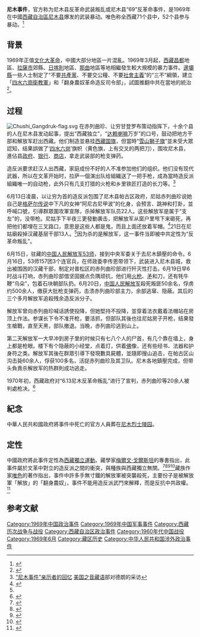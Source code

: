{{POV|time=2021-08-16T19:44:27+00:00}}

'''尼木事件'''，官方称为尼木县反革命武装叛乱或尼木县“69”反革命事件，是1969年在中國[[西藏自治區|西藏自治區]][[尼木县|尼木县]]爆发的武装暴动。唯色称全西藏71个县中，52个县参与暴动。<ref>{{Cite web |url=http://www.cnd.org/HXWK/author/LU-Zi/cm0802d-2.gb.html |title=血染的格桑花 |accessdate=2013-09-03 |archive-date=2015-09-23 |archive-url=https://web.archive.org/web/20150923205014/http://www.cnd.org/HXWK/author/LU-Zi/cm0802d-2.gb.html |dead-url=no}}</ref>

== 背景 ==
1969年正值[[文化大革命|文化大革命]]，中國大部分地區一片混亂。1969年3月起，[[西藏|西藏]][[昌都|昌都]]地區、[[拉薩市|拉薩市]]郊縣、[[日喀則|日喀則]]地區、[[那曲|那曲]]地區等地相繼發生較大規模的暴力事件。[[邊壩縣|邊壩縣]]一些人士制定了“不要[[共產黨|共產黨]]、不要交公糧、不要[[社會主義|社會主義]]”的“三不”綱領，建立「[[四水六崗衛教軍|四水六崗衛教軍]]」和「翻身農奴革命造反司令部」，試圖推翻中共在當地的統治<ref name="中共西藏党史大事记">{{cite book|author=中共[[西藏自治区|西藏自治区]]党史资料征集委员会| title=《中共西藏党史大事记, 1949-1966》|url=http://books.google.com/books?id=DYbTAAAAMAAJ| year=1990年| publisher=西藏人民出版社}}</ref>。
== 过程 ==
[[File:Chushi_Gangdruk-flag.svg|thumb]]
在赤列曲珍、让穷甘登罗布策动指挥下，十余个县的人在尼木县发动起事，提出“西藏独立”，“[[达赖喇嘛|达赖喇嘛]]万岁”的口号，鼓动把地方干部和解放军赶出西藏。他们制造並悬挂[[西藏国旗|西藏国旗]]，但當時“[[雪山獅子旗|雪山獅子旗]]”並未受大眾認知，结果誤做了‘[[四水六岗|四水六岗]]’旗帜（黄色旗，上有交叉的两把刀），围攻尼木县，進佔县[[政府|政府]]、[[银行|银行]]、[[商店|商店]]，拿走武装部的枪支弹药。

造反派要求赶汉人出西藏，家庭成份不好的人不准参加他们的组织。他们没有现代武器，所以在文革开始时，拉萨一個演出队给組織送了一把手枪，成為當時造反派組織唯一的自动枪，此外只有几支打猎的火枪和乡里铁匠打造的长刀等。<ref>[http://map.woeser.com/?action=show&id=330 “尼木事件”亲历者的回忆] {{Wayback|url=http://map.woeser.com/?action=show&id=330 |date=20160308055702}} [[美国之音|美国之音]][[藏语|藏语]]部对德朗的采访</ref>

6月13日凌晨，以让穷为首的造反派包围了尼木县帕古区政府，尼姑赤列曲珍说她自己是[[格萨尔王传|格萨尔传说]]中下凡的女神“阿尼古尼甲波”的化身，会预言、跳神和打卦，並呼喊口號，引導群眾圍攻軍宣隊，杀掉解放军队员22人。这些解放军是属于“支左”的，没带枪。尼姑手下半夜三更發動袭击，把解放军从窗户里甩下来砸死，再把他们都埋在三叉路口，意思是这些人都是鬼，而且上面还放着军帽。<ref>{{Cite web |url=http://map.woeser.com/?action=show&id=328 |title=巴尚讲述1969年“尼木事件” |accessdate=2014-08-31 |archive-date=2016-03-04 |archive-url=https://web.archive.org/web/20160304084423/http://map.woeser.com/?action=show&id=328 |dead-url=no}}</ref>21日在尼姑廟殺掉汉藏基层干部13人。<ref name="中共西藏党史大事记"/>{{rp|188页}}因为杀的是解放军，这一事件当即被中共定性为“反革命叛乱”。

6月15日，驻藏的[[中国人民解放军53师|中国人民解放军53师]]，接到中央军委关于去尼木鎮壓的命令。6月16日，53师157团3个连官兵，在师政委李传恩带领下，武装进入尼木县城，救出被围困的汉藏干部，制定对普松区的赤列曲珍部进行歼灭性打击。6月19日早6时战斗打响，赤列曲珍部借坚固据点负隅顽抗，他们用[[火枪|火枪]]、[[矛|矛]]和刀，还有牦牛鞭“乌朵”，包着石块朝部队扔。6月20日，[[中国人民解放军|中国人民解放军]]殺死叛匪50余名，俘虏约500余人，缴获大批枪支弹药，击溃赤列曲珍部主力，余部逃窜、隐蔽。其后的三个多月解放军追殺残余造反派分子。

解放军曾向赤列曲珍喊话誘使投降，但她堅持不投降，並穿着法衣戴着法帽站在房顶上作法。参谋长下令不准开枪，要活抓，但部队其後也往尼姑房子开枪，结果發生槍戰，直至天黑，部队撤退。当晚，赤列曲珍逃到山上。

第二天解放军一大早冲到房子里的时候只有七八个人的尸首，有几个靠在墙上，身上都是枪眼。楼下有个隐蔽的小经堂，点着灯，供着[[佛|佛]]像，还有些经书、法器和护身符之类。解放军其後在群眾引導下發現數具屍體，並隨即搜山追击，在帕古区山沟击毙60余人，俘获100多名，活捉赤列曲珍及其卫队。尼木各地鎮壓完成，但带头負責杀解放军的热群則成功逃走。

1970年初，西藏政府对“6.13尼木反革命叛乱”进行了宣判，赤列曲珍等20余人被判處枪决。<ref>{{cite news | url=http://news.ifeng.com/history/vp/detail_2013_09/02/29220843_0.shtml | title=1970年代西藏枪毙女性“藏独”分子旧照 | publisher=凤凰网 | accessdate=2013-09-03 | archive-date=2013-09-02 | archive-url=https://web.archive.org/web/20130902193907/http://news.ifeng.com/history/vp/detail_2013_09/02/29220843_0.shtml | dead-url=no }}</ref>

==紀念==
中華人民共和國政府將事件中死亡的官方人員葬在[[尼木烈士陵园|尼木烈士陵园]]。

==定性==
中國政府將此事件定性為[[西藏獨立運動|西藏獨立運動]]。藏學家[[梅爾文·戈爾斯坦|梅爾文·戈爾斯坦]]的專書指出，此事件屬於文革中對立的造反派之間的衝突，與種族與西藏獨立無關。<ref name="GoldsteinJiao2009">{{cite book|author1=Melvyn C. Goldstein|author2=Ben Jiao|author3=Tanzen Lhundrup|title=''On the Cultural Revolution in Tibet: The Nyemo Incident of 1969''|url=https://books.google.com/books?id=sySUBhO6WaoC&pg=PA4|date=2009年|publisher=[[University_of_California_Press|University of California Press]]|isbn=978-0-520-94238-7|pages=4-7|access-date=2018-07-24|archive-date=2019-06-05|archive-url=https://web.archive.org/web/20190605022809/https://books.google.com/books?id=sySUBhO6WaoC&pg=PA4}}{{en}}</ref><ref>{{Cite journal | title=''On the Cultural Revolution in Tibet: The Nyemo Incident of 1969 by Melvyn C. Goldstein; Ben Jiao; Tanzen Lhundrup'' | author=Charlene Makley | journal=The China Journal | issue=62 | date=Jul  2009 | pages=127-130 | publisher=The University of Chicago Press | url=http://www.jstor.org/stable/20648117 | access-date=2014-08-31 | archive-date=2018-07-25 | archive-url=https://web.archive.org/web/20180725034721/https://www.jstor.org/stable/20648117 | dead-url=no }}{{en}}</ref><ref>{{cite web| url=http://chinaperspectives.revues.org/5482| author=Ronald Schwartz| title=''Melvyn C. Goldstein, Ben Jiao and Tanzen Lhundrup, On the Cultural Revolution in Tibet: The Nyemo Incident of 1969''| publisher=China Perspectives| date=2011年| accessdate=2014-08-31| archive-date=2014-05-12| archive-url=https://web.archive.org/web/20140512213515/http://chinaperspectives.revues.org/5482| dead-url=no}}{{en}}</ref><ref>{{Cite journal |  author=Michael Schoenhals |date=2009年 | title=''Review of Melvyn C. Goldstein, Ben Jiao, and Tanzen Lhundrup 'On the Cultural Revolution in Tibet: The Nyemo Incident of 1969''' | journal=The China Quarterly| volume=198 |pages=488-489 | url=http://journals.cambridge.org/article_S0305741009000605 |doi=10.1017/S0305741009000605}}{{en}}</ref>藏族作家[[唯色|唯色]]的著作指出，事件中許多手無寸鐵的解放軍被突襲殺死，主要份子是被解放軍「解放」的「翻身農奴」，事件不能用造反派武鬥來解釋，而是反抗中共政權。<ref name="唯色2016">{{cite book|author=唯色|title=殺劫（新版）: 不可碰觸的記憶禁區，鏡頭下的西藏文革，第一次披露|url=https://books.google.com/books?id=rH0iDAAAQBAJ&pg=PA201|date=2016-05-01|publisher=大塊文化出版股份有限公司|isbn=978-986-213-700-0|pages=201–202|access-date=2018-07-24|archive-date=2019-06-08|archive-url=https://web.archive.org/web/20190608030722/https://books.google.com/books?id=rH0iDAAAQBAJ&pg=PA201}}</ref>

== 参考文献 ==
{{reflist}}

{{文革编年史}}
[[Category:1969年中国政治事件|Category:1969年中国政治事件]]
[[Category:1969年中国军事事件|Category:1969年中国军事事件]]
[[Category:西藏历次战争与战役|Category:西藏历次战争与战役]]
[[Category:西藏自治区政治事件|Category:西藏自治区政治事件]]
[[Category:1960年代中国战役|Category:1960年代中国战役]]
[[Category:1969年6月|Category:1969年6月]]
[[Category:藏区历史|Category:藏区历史]]
[[Category:中华人民共和国涉外政治事件|Category:中华人民共和国涉外政治事件]]